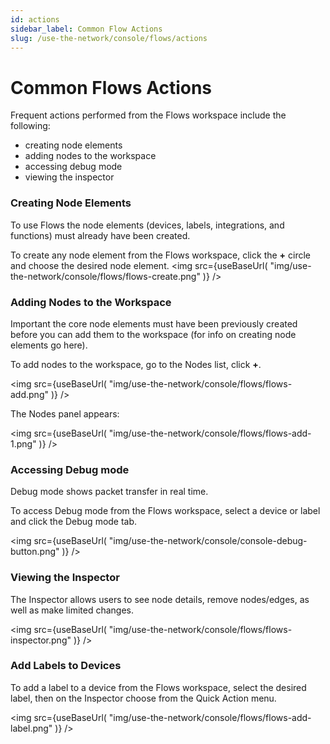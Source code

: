 ```yaml
---
id: actions
sidebar_label: Common Flow Actions
slug: /use-the-network/console/flows/actions
---
```


# Common Flows Actions


Frequent actions performed from the Flows workspace include the following:

- creating node elements
- adding nodes to the workspace
- accessing debug mode
- viewing the inspector

### Creating Node Elements 

To use Flows the node elements (devices, labels, integrations, and functions) must already have been created. 

To create any node element from the Flows workspace, click the **+** circle and choose the desired node element.
<img
  src={useBaseUrl(
    "img/use-the-network/console/flows/flows-create.png"
  )}
/>

### Adding Nodes to the Workspace
Important the core node elements must have been previously created before you can add them to the workspace (for info on creating node elements go here).

To add nodes to the workspace, go to the Nodes list, click **+**. 

<img
  src={useBaseUrl(
    "img/use-the-network/console/flows/flows-add.png"
  )}
/>

The Nodes panel appears:

<img
  src={useBaseUrl(
    "img/use-the-network/console/flows/flows-add-1.png"
  )}
/>

### Accessing Debug mode

Debug mode shows packet transfer in real time. 

To access Debug mode from the Flows workspace, select a device or label and click the Debug mode tab.

<img
  src={useBaseUrl(
    "img/use-the-network/console/console-debug-button.png"
  )}
/>

### Viewing the Inspector

The Inspector allows users to see node details, remove nodes/edges, as well as make limited changes. 

<img
  src={useBaseUrl(
    "img/use-the-network/console/flows/flows-inspector.png"
  )}
/>


### Add Labels to Devices

To add a label to a device from the Flows workspace, select the desired label, then on the Inspector choose from the Quick Action menu.

<img
  src={useBaseUrl(
    "img/use-the-network/console/flows/flows-add-label.png"
  )}
/>

